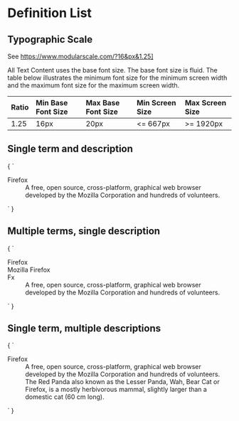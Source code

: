 
<Meta title="Text Content/Definition List" />

# Definition List

## Typographic Scale

See https://www.modularscale.com/?16&px&1.25]

All Text Content uses the base font size. The base font size is fluid. The table below illustrates
the minimum font size for the minimum screen width and the maximum font size for the maximum screen
width.

| Ratio | Min Base Font Size | Max Base Font Size |  Min Screen Size | Max Screen Size |
| :---  | :---               | :---               |  :---            | :---            |
| 1.25  | 16px               | 20px               |  <= 667px        | >= 1920px


## Single term and description

<Preview>
  <Story name="Single term and description" height="200px">
    {
      `
      <dl>
        <dt>Firefox</dt>
        <dd>
          A free, open source, cross-platform,
          graphical web browser developed by the
          Mozilla Corporation and hundreds of
          volunteers.
        </dd>
      </dl>
      `
    }
  </Story>
</Preview>

## Multiple terms, single description

<Preview>
  <Story name="Multiple terms, single description " height="200px">
    {
      `
      <dl>
        <dt>Firefox</dt>
        <dt>Mozilla Firefox</dt>
        <dt>Fx</dt>
        <dd>
          A free, open source, cross-platform,
          graphical web browser developed by the
          Mozilla Corporation and hundreds of
          volunteers.
        </dd>
      </dl>
      `
    }
  </Story>
</Preview>

## Single term, multiple descriptions

<Preview>
  <Story name="Single term, multiple descriptions" height="200px">
    {
      `
      <dl>
        <dt>Firefox</dt>
        <dd>
          A free, open source, cross-platform,
          graphical web browser developed by the
          Mozilla Corporation and hundreds of
          volunteers.
        </dd>
        <dd>
          The Red Panda also known as the Lesser
          Panda, Wah, Bear Cat or Firefox, is a
          mostly herbivorous mammal, slightly larger
          than a domestic cat (60 cm long).
        </dd>
      </dl>
      `
    }
  </Story>
</Preview>
